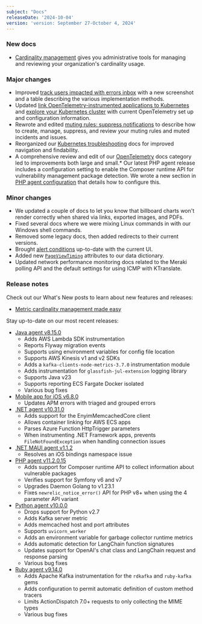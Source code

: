 ```yaml
---
subject: "Docs"
releaseDate: '2024-10-04'
version: 'version: September 27-October 4, 2024'
---
```


### New docs

* [Cardinality management](/docs/data-apis/ingest-apis/metric-api/cardinality-management/) gives you administrative tools for managing and reviewing your organization's cardinality usage. 


### Major changes

* Improved [track users impacted with errors inbox](/docs/errors-inbox/error-users-impacted/) with a new screenshot and a table describing the various implementation methods.
* Updated [link OpenTelemetry-instrumented applications to Kubernetes](/docs/kubernetes-pixie/kubernetes-integration/advanced-configuration/link-otel-applications-kubernetes/) and [explore your Kubernetes cluster](/docs/kubernetes-pixie/kubernetes-integration/understand-use-data/kubernetes-cluster-explorer/) with current OpenTelemetry set up and configuration information.
* Rewrote and edited [muting rules: suppress notifications](/docs/alerts/get-notified/muting-rules-suppress-notifications/) to describe how to create, manage, suppress, and review your muting rules and muted incidents and issues.
* Reorganized our [Kubernetes troubleshooting](/docs/kubernetes-pixie/kubernetes-integration/troubleshooting/overview/) docs for improved navigation and findability.
* A comprehensive review and edit of our [OpenTelemetry](/docs/opentelemetry/opentelemetry-introduction/) docs category led to improvements both large and small.* Our latest PHP agent release includes a configuration setting to enable the Composer runtime API for vulnerability management package detection. We wrote a new section in [PHP agent configuration](/docs/apm/agents/php-agent/configuration/php-agent-configuration/#inivar-vulnerability-management) that details how to configure this.


### Minor changes

* We updated a couple of docs to let you know that billboard charts won't render correctly when shared via links, exported images, and PDFs.
* Fixed several docs where we were mixing Linux commands in with our Windows shell commands.
* Removed some legacy docs, then added redirects to their current versions.
* Brought [alert conditions](/docs/alerts/create-alert/create-alert-condition/alert-conditions/) up-to-date with the current UI.
* Added new [`PageViewTiming`](/attribute-dictionary/?event=PageViewTiming) attributes to our data dictionary.
* Updated network performance monitoring docs related to the Meraki polling API and the default settings for using ICMP with KTranslate.

### Release notes

Check out our What's New posts to learn about new features and releases:

* [Metric cardinality management made easy](/whats-new/2024/09/whats-new-09-30-cardinality-management)

Stay up-to-date on our most recent releases:

* [Java agent v8.15.0](/docs/release-notes/agent-release-notes/java-release-notes/java-agent-8150/)
    * Adds AWS Lambda SDK instrumentation
    * Reports Flyway migration events
    * Supports using environment variables for config file location
    * Supports AWS Kinesis v1 and v2 SDKs
    * Adds a `kafka-clients-node-metrics-3.7.0` instrumentation module
    * Adds instrumentation for `glassfish-jul-extension` logging library
    * Supports Java v23
    * Supports reporting ECS Fargate Docker isolated
    * Various bug fixes
* [Mobile app for iOS v6.8.0](/docs/release-notes/mobile-apps-release-notes/new-relic-ios-release-notes/new-relic-ios-6080/)
    * Updates APM errors with triaged and grouped errors
* [.NET agent v10.31.0](/docs/release-notes/agent-release-notes/net-release-notes/net-agent-10-31-0/)
    * Adds support for the EnyimMemcachedCore client
    * Allows container linking for AWS ECS apps
    * Parses Azure Function HttpTrigger parameters
    * When instrumenting .NET Framework apps, prevents `FileNotFoundException` when handling connection issues
* [.NET MAUI agent v1.1.2](/docs/release-notes/mobile-release-notes/net-maui-release-notes/net-maui-agent-112/)
    * Resolves an iOS bindings namespace issue
* [PHP agent v11.2.0.15](/docs/release-notes/agent-release-notes/php-release-notes/php-agent-11.2.0.15/)
    * Adds support for Composer runtime API to collect information about vulnerable packages
    * Verifies support for Symfony v6 and v7
    * Upgrades Daemon Golang to v1.23.1
    * Fixes `newrelic_notice_error()` API for PHP v8+ when using the 4 parameter API variant
* [Python agent v10.0.0](/docs/release-notes/agent-release-notes/python-release-notes/python-agent-100000/)
    * Drops support for Python v2.7
    * Adds Kafka server metric
    * Adds memcached host and port attributes
    * Supports `uvicorn_worker`
    * Adds an environment variable for garbage collector runtime metrics
    * Adds automatic detection for LangChain function signatures
    * Updates support for OpenAI's chat class and LangChain request and response parsing
    * Various bug fixes
* [Ruby agent v9.14.0](/docs/release-notes/agent-release-notes/ruby-release-notes/ruby-agent-9-14-0/)
    * Adds Apache Kafka instrumentation for the `rdkafka` and `ruby-kafka` gems
    * Adds configuration to permit automatic definition of custom method tracers
    * Limits ActionDispatch 7.0+ requests to only collecting the MIME types
    * Various bug fixes


